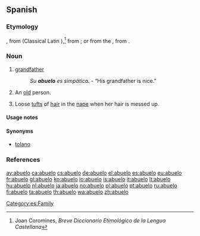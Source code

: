 ==Spanish==
{{wikipedia|lang=es}}
===Etymology===
{{unk.|lang=es|title=Possibly}}, from {{etyl|VL.|es}} {{term|aviolus|lang=la}} (Classical Latin {{term|avus|lang=la}}),<ref>Joan Coromines, ''Breve Diccionario Etimológico de la Lengua Castellana''</ref> from {{proto|Indo-European|awos-|grandfather|lang=es}}; or from the {{etyl|ar|es}} {{term|اّبو|tr=abū|lang=ar}}, from {{proto|Semitic|ʼab-|father|lang=es}}.

===Noun===
{{es-noun|m|f=abuela}}

# [[grandfather]]
#: ''Su '''abuelo''' es simpático.'' - “His grandfather is nice.”
# {{colloquial|affectionate|lang=es}} An [[old]] person.
# Loose [[tuft]]s of [[hair]] in the [[nape]] when her hair is messed up.

====Usage notes====
{{es-note-noun-mf}}

====Synonyms====
* {{sense|loose tufts of hair}} [[tolano]]

[[Category:es:Family]]

===References===
<references/>

[[ay:abuelo]]
[[ca:abuelo]]
[[cs:abuelo]]
[[de:abuelo]]
[[el:abuelo]]
[[es:abuelo]]
[[eu:abuelo]]
[[fr:abuelo]]
[[gl:abuelo]]
[[ko:abuelo]]
[[io:abuelo]]
[[is:abuelo]]
[[it:abuelo]]
[[lt:abuelo]]
[[hu:abuelo]]
[[nl:abuelo]]
[[ja:abuelo]]
[[no:abuelo]]
[[pl:abuelo]]
[[pt:abuelo]]
[[ru:abuelo]]
[[fi:abuelo]]
[[ta:abuelo]]
[[th:abuelo]]
[[wa:abuelo]]
[[zh:abuelo]]